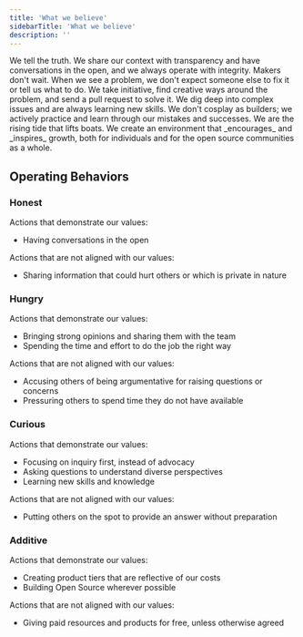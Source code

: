 ```yaml
---
title: 'What we believe'
sidebarTitle: 'What we believe'
description: ''
---
```

<CardGroup cols={2}>
  <Card
    title="Honest"
    icon=""
  >
    We tell the truth. We share our context with transparency and have conversations in the open, and we always operate with integrity.
  </Card>
    <Card
    title="Hungry"
    icon=""
  >
    Makers don't wait. When we see a problem, we don't expect someone else to fix it or tell us what to do. We take initiative, find creative ways around the problem, and send a pull request to solve it.
  </Card>
  <Card
    title="Curious"
    icon=""
  >
    We dig deep into complex issues and are always learning new skills. We don't cosplay as builders; we actively practice and learn through our mistakes and successes. 
  </Card>
  <Card
    title="Additive"
    icon=""
  >
    We are the rising tide that lifts boats. We create an environment that _encourages_ and _inspires_ growth, both for individuals and for the open source communities as a whole. 
  </Card>
</CardGroup>

## Operating Behaviors

### Honest

Actions that demonstrate our values:
- Having conversations in the open

Actions that are not aligned with our values:
- Sharing information that could hurt others or which is private in nature

### Hungry

Actions that demonstrate our values:
- Bringing strong opinions and sharing them with the team
- Spending the time and effort to do the job the right way

Actions that are not aligned with our values:
- Accusing others of being argumentative for raising questions or concerns
- Pressuring others to spend time they do not have available

### Curious

Actions that demonstrate our values:
- Focusing on inquiry first, instead of advocacy
- Asking questions to understand diverse perspectives
- Learning new skills and knowledge

Actions that are not aligned with our values:
- Putting others on the spot to provide an answer without preparation

### Additive

Actions that demonstrate our values:
- Creating product tiers that are reflective of our costs
- Building Open Source wherever possible

Actions that are not aligned with our values:
- Giving paid resources and products for free, unless otherwise agreed